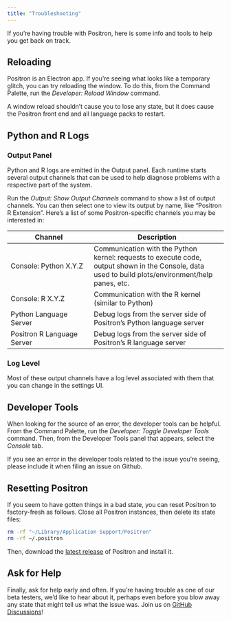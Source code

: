 ```yaml
---
title: "Troubleshooting"
---
```


If you're having trouble with Positron, here is some info and tools to help you get back on track.

## Reloading

Positron is an Electron app. If you're seeing what looks like a temporary glitch, you can try reloading the window. To do this, from the Command Palette, run the _Developer: Reload Window_ command.

A window reload shouldn't cause you to lose any state, but it does cause the Positron front end and all language packs to restart. 

## Python and R Logs

### Output Panel

Python and R logs are emitted in the Output panel. Each runtime starts several output channels that can be used to help diagnose problems with a respective part of the system. 

Run the _Output: Show Output Channels_ command to show a list of output channels. You can then select one to view its output by name, like "Positron R Extension". Here's a list of some Positron-specific channels you may be interested in:

| Channel | Description |
| ------- | ----------- |
| Console: Python X.Y.Z | Communication with the Python kernel: requests to execute code, output shown in the Console, data used to build plots/environment/help panes, etc. |
| Console: R X.Y.Z | Communication with the R kernel (similar to Python) |
| Python Language Server | Debug logs from the server side of Positron's Python language server |
| Positron R Language Server | Debug logs from the server side of Positron's R language server |

### Log Level

Most of these output channels have a log level associated with them that you can change in the settings UI. 

## Developer Tools

When looking for the source of an error, the developer tools can be helpful. From the Command Palette, run the _Developer: Toggle Developer Tools_ command. Then, from the Developer Tools panel that appears, select the _Console_ tab.

If you see an error in the developer tools related to the issue you're seeing, please include it when filing an issue on Github.

## Resetting Positron

If you seem to have gotten things in a bad state, you can reset Positron to factory-fresh as follows. Close all Positron instances, then delete its state files:

```bash
rm -rf "~/Library/Application Support/Positron"
rm -rf ~/.positron
```

Then, download the [latest release](https://github.com/posit-dev/positron/releases) of Positron and install it.

## Ask for Help

Finally, ask for help early and often. If you're having trouble as one of our beta testers, we'd like to hear about it, perhaps even before you blow away any state that might tell us what the issue was. Join us on [GitHub Discussions](https://github.com/posit-dev/positron/discussions)!

